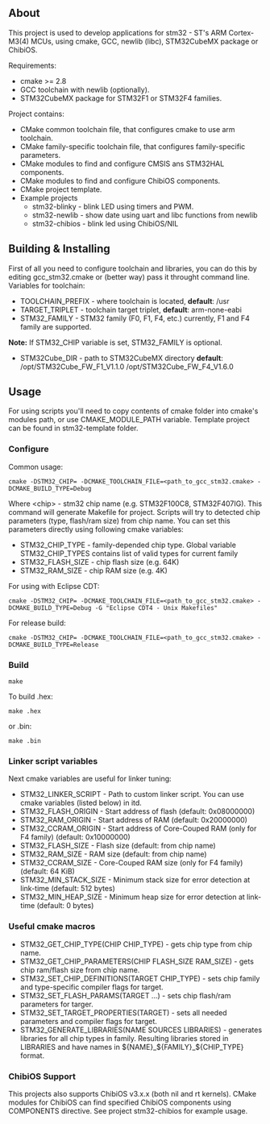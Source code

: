 == About ==
This project is used to develop applications for stm32 - ST's ARM Cortex-M3(4) MCUs, using cmake, GCC, newlib (libc), STM32CubeMX package or ChibiOS.

Requirements:
* cmake >= 2.8
* GCC toolchain with newlib (optionally).
* STM32CubeMX package for STM32F1 or STM32F4 families.
Project contains:
* CMake common toolchain file, that configures cmake to use arm toolchain.
* CMake family-specific toolchain file, that configures family-specific parameters.
* CMake modules to find and configure CMSIS ans STM32HAL components.
* CMake modules to find and configure ChibiOS components.
* CMake project template.
* Example projects
** stm32-blinky - blink LED using timers and PWM.
** stm32-newlib - show date using uart and libc functions from newlib
** stm32-chibios - blink led using ChibiOS/NIL

== Building & Installing ==
First of all you need to configure toolchain and libraries, you can do this by editing gcc_stm32.cmake or (better way) pass it throught command line.
Variables for toolchain:
* TOOLCHAIN_PREFIX - where toolchain is located, '''default''': /usr
* TARGET_TRIPLET - toolchain target triplet, '''default''': arm-none-eabi
* STM32_FAMILY - STM32 family (F0, F1, F4, etc.) currently, F1 and F4 family are supported.
'''Note:''' If STM32_CHIP variable is set, STM32_FAMILY is optional.
* STM32Cube_DIR - path to STM32CubeMX directory '''default''': /opt/STM32Cube_FW_F1_V1.1.0 /opt/STM32Cube_FW_F4_V1.6.0

== Usage ==
For using scripts you'll need to copy contents of cmake folder into cmake's modules path, or use CMAKE_MODULE_PATH variable. 
Template project can be found in stm32-template folder.

=== Configure === 
Common usage:
 cmake -DSTM32_CHIP=<chip> -DCMAKE_TOOLCHAIN_FILE=<path_to_gcc_stm32.cmake> -DCMAKE_BUILD_TYPE=Debug <path_to_source_dir>
Where <nowiki><chip></nowiki> - stm32 chip name (e.g. STM32F100C8, STM32F407IG). 
This command will generate Makefile for project.
Scripts will try to detected chip parameters (type, flash/ram size) from chip name. 
You can set this parameters directly using following cmake variables:
* STM32_CHIP_TYPE - family-depended chip type. Global variable STM32_CHIP_TYPES contains list of valid types for current family
* STM32_FLASH_SIZE - chip flash size (e.g. 64K)
* STM32_RAM_SIZE - chip RAM size (e.g. 4K)

For using with Eclipse CDT:
 cmake -DSTM32_CHIP=<chip> -DCMAKE_TOOLCHAIN_FILE=<path_to_gcc_stm32.cmake> -DCMAKE_BUILD_TYPE=Debug -G "Eclipse CDT4 - Unix Makefiles" <path_to_source_dir>
For release build:
 cmake -DSTM32_CHIP=<chip> -DCMAKE_TOOLCHAIN_FILE=<path_to_gcc_stm32.cmake> -DCMAKE_BUILD_TYPE=Release <path_to_source_dir>

=== Build ===
 make
To build .hex:
 make <project name>.hex
or .bin:
 make <project name>.bin

=== Linker script variables ===
Next cmake variables are useful for linker tuning:
* STM32_LINKER_SCRIPT - Path to custom linker script. You can use cmake variables (listed below) in itd.
* STM32_FLASH_ORIGIN - Start address of flash (default: 0x08000000)
* STM32_RAM_ORIGIN - Start address of RAM (default: 0x20000000)
* STM32_CCRAM_ORIGIN - Start address of Core-Couped RAM (only for F4 family) (default: 0x10000000)
* STM32_FLASH_SIZE - Flash size (default: from chip name)
* STM32_RAM_SIZE - RAM size (default: from chip name)
* STM32_CCRAM_SIZE - Core-Couped RAM size (only for F4 family) (default: 64 KiB)
* STM32_MIN_STACK_SIZE - Minimum stack size for error detection at link-time (default: 512 bytes)
* STM32_MIN_HEAP_SIZE - Minimum heap size for error detection at link-time (default: 0 bytes)

=== Useful cmake macros ===
* STM32_GET_CHIP_TYPE(CHIP CHIP_TYPE) - gets chip type from chip name.
* STM32_GET_CHIP_PARAMETERS(CHIP FLASH_SIZE RAM_SIZE) - gets chip ram/flash size from chip name.
* STM32_SET_CHIP_DEFINITIONS(TARGET CHIP_TYPE) - sets chip family and type-specific compiler flags for target.
* STM32_SET_FLASH_PARAMS(TARGET ...) - sets chip flash/ram parameters for targer.
* STM32_SET_TARGET_PROPERTIES(TARGET) - sets all needed parameters and compiler flags for target. 
* STM32_GENERATE_LIBRARIES(NAME SOURCES LIBRARIES) - generates libraries for all chip types in family. Resulting libraries stored in LIBRARIES and have names in ${NAME}_${FAMILY}_${CHIP_TYPE} format.

=== ChibiOS Support ===
This projects also supports ChibiOS v3.x.x (both nil and rt kernels). 
CMake modules for ChibiOS can find specified ChibiOS components using COMPONENTS directive. 
See project stm32-chibios for example usage. 